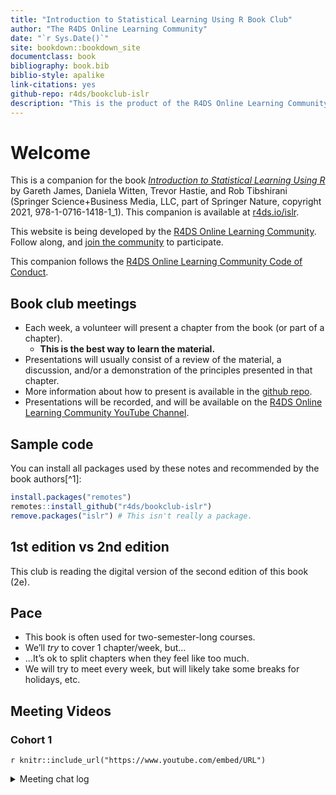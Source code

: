 ```yaml
--- 
title: "Introduction to Statistical Learning Using R Book Club"
author: "The R4DS Online Learning Community"
date: "`r Sys.Date()`"
site: bookdown::bookdown_site
documentclass: book
bibliography: book.bib
biblio-style: apalike
link-citations: yes
github-repo: r4ds/bookclub-islr
description: "This is the product of the R4DS Online Learning Community's Introduction to Statistical Learning Using R Book Club."
---
```


# Welcome {-}

This is a companion for the book [_Introduction to Statistical Learning Using R_](https://www.statlearning.com) by Gareth James, Daniela Witten, Trevor Hastie, and Rob Tibshirani (Springer Science+Business Media, LLC, part of Springer Nature, copyright 2021, 978-1-0716-1418-1_1).
This companion is available at [r4ds.io/islr](https://r4ds.io/islr).

This website is being developed by the [R4DS Online Learning Community](https://rfordatasci.com). Follow along, and [join the community](https://r4ds.io/join) to participate.

This companion follows the [R4DS Online Learning Community Code of Conduct](https://r4ds.io/conduct).

## Book club meetings {-}

- Each week, a volunteer will present a chapter from the book (or part of a chapter).
  - **This is the best way to learn the material.**
- Presentations will usually consist of a review of the material, a discussion, and/or a demonstration of the principles presented in that chapter.
- More information about how to present is available in the [github repo](https://github.com/r4ds/bookclub-islr).
- Presentations will be recorded, and will be available on the [R4DS Online Learning Community YouTube Channel](https://r4ds.io/youtube).

## Sample code {-}

You can install all packages used by these notes and recommended by the book authors[^1]:

```r
install.packages("remotes")
remotes::install_github("r4ds/bookclub-islr")
remove.packages("islr") # This isn't really a package.
```

## 1st edition vs 2nd edition {-}

This club is reading the digital version of the second edition of this book (2e).

## Pace {-}

- This book is often used for two-semester-long courses.
- We'll _try_ to cover 1 chapter/week, but...
- ...It's ok to split chapters when they feel like too much.
- We will try to meet every week, but will likely take some breaks for holidays, etc.

## Meeting Videos

### Cohort 1

`r knitr::include_url("https://www.youtube.com/embed/URL")`

<details>
<summary> Meeting chat log </summary>

```
WILL ADD THE LOG ONCE WE HAVE ONE
```
</details>
